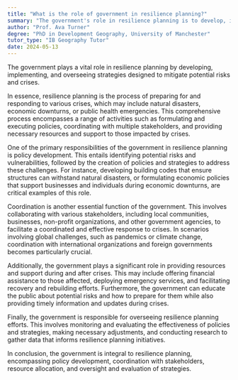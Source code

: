 ```yaml
---
title: "What is the role of government in resilience planning?"
summary: "The government's role in resilience planning is to develop, implement, and oversee strategies to mitigate potential risks and crises."
author: "Prof. Ava Turner"
degree: "PhD in Development Geography, University of Manchester"
tutor_type: "IB Geography Tutor"
date: 2024-05-13
---
```


The government plays a vital role in resilience planning by developing, implementing, and overseeing strategies designed to mitigate potential risks and crises.

In essence, resilience planning is the process of preparing for and responding to various crises, which may include natural disasters, economic downturns, or public health emergencies. This comprehensive process encompasses a range of activities such as formulating and executing policies, coordinating with multiple stakeholders, and providing necessary resources and support to those impacted by crises.

One of the primary responsibilities of the government in resilience planning is policy development. This entails identifying potential risks and vulnerabilities, followed by the creation of policies and strategies to address these challenges. For instance, developing building codes that ensure structures can withstand natural disasters, or formulating economic policies that support businesses and individuals during economic downturns, are critical examples of this role.

Coordination is another essential function of the government. This involves collaborating with various stakeholders, including local communities, businesses, non-profit organizations, and other government agencies, to facilitate a coordinated and effective response to crises. In scenarios involving global challenges, such as pandemics or climate change, coordination with international organizations and foreign governments becomes particularly crucial.

Additionally, the government plays a significant role in providing resources and support during and after crises. This may include offering financial assistance to those affected, deploying emergency services, and facilitating recovery and rebuilding efforts. Furthermore, the government can educate the public about potential risks and how to prepare for them while also providing timely information and updates during crises.

Finally, the government is responsible for overseeing resilience planning efforts. This involves monitoring and evaluating the effectiveness of policies and strategies, making necessary adjustments, and conducting research to gather data that informs resilience planning initiatives.

In conclusion, the government is integral to resilience planning, encompassing policy development, coordination with stakeholders, resource allocation, and oversight and evaluation of strategies.
    